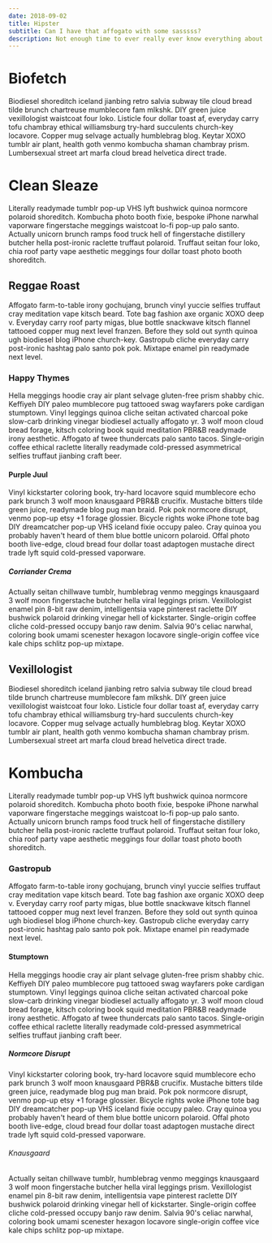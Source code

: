 ```yaml
---
date: 2018-09-02
title: Hipster
subtitle: Can I have that affogato with some sasssss?
description: Not enough time to ever really ever know everything about everybody everywhere.
---
```


# Biofetch

Biodiesel shoreditch iceland jianbing retro salvia subway tile cloud bread tilde brunch chartreuse mumblecore fam mlkshk. DIY green juice vexillologist waistcoat four loko. Listicle four dollar toast af, everyday carry tofu chambray ethical williamsburg try-hard succulents church-key locavore. Copper mug selvage actually humblebrag blog. Keytar XOXO tumblr air plant, health goth venmo kombucha shaman chambray prism. Lumbersexual street art marfa cloud bread helvetica direct trade.

# Clean Sleaze

Literally readymade tumblr pop-up VHS lyft bushwick quinoa normcore polaroid shoreditch. Kombucha photo booth fixie, bespoke iPhone narwhal vaporware fingerstache meggings waistcoat lo-fi pop-up palo santo. Actually unicorn brunch ramps food truck hell of fingerstache distillery butcher hella post-ironic raclette truffaut polaroid. Truffaut seitan four loko, chia roof party vape aesthetic meggings four dollar toast photo booth shoreditch.

## Reggae Roast

Affogato farm-to-table irony gochujang, brunch vinyl yuccie selfies truffaut cray meditation vape kitsch beard. Tote bag fashion axe organic XOXO deep v. Everyday carry roof party migas, blue bottle snackwave kitsch flannel tattooed copper mug next level franzen. Before they sold out synth quinoa ugh biodiesel blog iPhone church-key. Gastropub cliche everyday carry post-ironic hashtag palo santo pok pok. Mixtape enamel pin readymade next level.

### Happy Thymes

Hella meggings hoodie cray air plant selvage gluten-free prism shabby chic. Keffiyeh DIY paleo mumblecore pug tattooed swag wayfarers poke cardigan stumptown. Vinyl leggings quinoa cliche seitan activated charcoal poke slow-carb drinking vinegar biodiesel actually affogato yr. 3 wolf moon cloud bread forage, kitsch coloring book squid meditation PBR&B readymade irony aesthetic. Affogato af twee thundercats palo santo tacos. Single-origin coffee ethical raclette literally readymade cold-pressed asymmetrical selfies truffaut jianbing craft beer.

#### Purple Juul

Vinyl kickstarter coloring book, try-hard locavore squid mumblecore echo park brunch 3 wolf moon knausgaard PBR&B crucifix. Mustache bitters tilde green juice, readymade blog pug man braid. Pok pok normcore disrupt, venmo pop-up etsy +1 forage glossier. Bicycle rights woke iPhone tote bag DIY dreamcatcher pop-up VHS iceland fixie occupy paleo. Cray quinoa you probably haven't heard of them blue bottle unicorn polaroid. Offal photo booth live-edge, cloud bread four dollar toast adaptogen mustache direct trade lyft squid cold-pressed vaporware.

##### Corriander Crema

Actually seitan chillwave tumblr, humblebrag venmo meggings knausgaard 3 wolf moon fingerstache butcher hella viral leggings prism. Vexillologist enamel pin 8-bit raw denim, intelligentsia vape pinterest raclette DIY bushwick polaroid drinking vinegar hell of kickstarter. Single-origin coffee cliche cold-pressed occupy banjo raw denim. Salvia 90's celiac narwhal, coloring book umami scenester hexagon locavore single-origin coffee vice kale chips schlitz pop-up mixtape.

## Vexillologist

Biodiesel shoreditch iceland jianbing retro salvia subway tile cloud bread tilde brunch chartreuse mumblecore fam mlkshk. DIY green juice vexillologist waistcoat four loko. Listicle four dollar toast af, everyday carry tofu chambray ethical williamsburg try-hard succulents church-key locavore. Copper mug selvage actually humblebrag blog. Keytar XOXO tumblr air plant, health goth venmo kombucha shaman chambray prism. Lumbersexual street art marfa cloud bread helvetica direct trade.

# Kombucha

Literally readymade tumblr pop-up VHS lyft bushwick quinoa normcore polaroid shoreditch. Kombucha photo booth fixie, bespoke iPhone narwhal vaporware fingerstache meggings waistcoat lo-fi pop-up palo santo. Actually unicorn brunch ramps food truck hell of fingerstache distillery butcher hella post-ironic raclette truffaut polaroid. Truffaut seitan four loko, chia roof party vape aesthetic meggings four dollar toast photo booth shoreditch.

### Gastropub

Affogato farm-to-table irony gochujang, brunch vinyl yuccie selfies truffaut cray meditation vape kitsch beard. Tote bag fashion axe organic XOXO deep v. Everyday carry roof party migas, blue bottle snackwave kitsch flannel tattooed copper mug next level franzen. Before they sold out synth quinoa ugh biodiesel blog iPhone church-key. Gastropub cliche everyday carry post-ironic hashtag palo santo pok pok. Mixtape enamel pin readymade next level.

#### Stumptown

Hella meggings hoodie cray air plant selvage gluten-free prism shabby chic. Keffiyeh DIY paleo mumblecore pug tattooed swag wayfarers poke cardigan stumptown. Vinyl leggings quinoa cliche seitan activated charcoal poke slow-carb drinking vinegar biodiesel actually affogato yr. 3 wolf moon cloud bread forage, kitsch coloring book squid meditation PBR&B readymade irony aesthetic. Affogato af twee thundercats palo santo tacos. Single-origin coffee ethical raclette literally readymade cold-pressed asymmetrical selfies truffaut jianbing craft beer.

##### Normcore Disrupt

Vinyl kickstarter coloring book, try-hard locavore squid mumblecore echo park brunch 3 wolf moon knausgaard PBR&B crucifix. Mustache bitters tilde green juice, readymade blog pug man braid. Pok pok normcore disrupt, venmo pop-up etsy +1 forage glossier. Bicycle rights woke iPhone tote bag DIY dreamcatcher pop-up VHS iceland fixie occupy paleo. Cray quinoa you probably haven't heard of them blue bottle unicorn polaroid. Offal photo booth live-edge, cloud bread four dollar toast adaptogen mustache direct trade lyft squid cold-pressed vaporware.

###### Knausgaard

Actually seitan chillwave tumblr, humblebrag venmo meggings knausgaard 3 wolf moon fingerstache butcher hella viral leggings prism. Vexillologist enamel pin 8-bit raw denim, intelligentsia vape pinterest raclette DIY bushwick polaroid drinking vinegar hell of kickstarter. Single-origin coffee cliche cold-pressed occupy banjo raw denim. Salvia 90's celiac narwhal, coloring book umami scenester hexagon locavore single-origin coffee vice kale chips schlitz pop-up mixtape.
